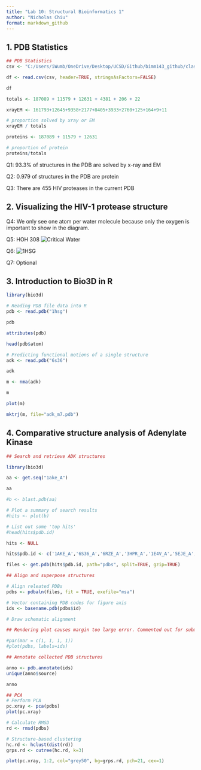 ---
title: "Lab 10: Structural Bioinformatics 1"
author: "Nicholas Chiu"
format: markdown_github
---

## 1. PDB Statistics

```{r}
## PDB Statistics
csv <- "C:/Users/iWumb/OneDrive/Desktop/UCSD/Github/bimm143_github/class10/Data Export Summary.csv"

df <- read.csv(csv, header=TRUE, stringsAsFactors=FALSE)

df

totals <- 187089 + 11579 + 12631 + 4381 + 206 + 22

xrayEM <- 161793+12645+9358+2177+8405+3933+2760+125+164+9+11

# proportion solved by xray or EM
xrayEM / totals

proteins <- 187089 + 11579 + 12631

# proportion of protein
proteins/totals

```

Q1: 93.3% of structures in the PDB are solved by x-ray and EM

Q2: 0.979 of structures in the PDB are protein

Q3: There are 455 HIV proteases in the current PDB

## 2. Visualizing the HIV-1 protease structure

Q4: We only see one atom per water molecule because only the oxygen is important to show in the diagram. 

Q5: HOH 308 ![Critical Water](conservedwater.png)

Q6: ![1HSG](1HSG.png)

Q7: Optional

## 3. Introduction to Bio3D in R

```{r}
library(bio3d)

# Reading PDB file data into R
pdb <- read.pdb("1hsg")

pdb

attributes(pdb)

head(pdb$atom)

# Predicting functional motions of a single structure
adk <- read.pdb("6s36")

adk

m <- nma(adk)

m

plot(m)

mktrj(m, file="adk_m7.pdb")

```

## 4. Comparative structure analysis of Adenylate Kinase

```{r}
## Search and retrieve ADK structures

library(bio3d)

aa <- get.seq("1ake_A")

aa

#b <- blast.pdb(aa)

# Plot a summary of search results
#hits <- plot(b)

# List out some 'top hits'
#head(hits$pdb.id)

hits <- NULL

hits$pdb.id <- c('1AKE_A','6S36_A','6RZE_A','3HPR_A','1E4V_A','5EJE_A','1E4Y_A','3X2S_A','6HAP_A','6HAM_A','4K46_A','3GMT_A','4PZL_A')

files <- get.pdb(hits$pdb.id, path="pdbs", split=TRUE, gzip=TRUE)

```

```{r}
## Align and superpose structures

# Align releated PDBs
pdbs <- pdbaln(files, fit = TRUE, exefile="msa")

# Vector containing PDB codes for figure axis
ids <- basename.pdb(pdbs$id)

# Draw schematic alignment

## Rendering plot causes margin too large error. Commented out for submission

#par(mar = c(1, 1, 1, 1))
#plot(pdbs, labels=ids)
```


```{r}
## Annotate collected PDB structures

anno <- pdb.annotate(ids)
unique(anno$source)

anno

## PCA
# Perform PCA
pc.xray <- pca(pdbs)
plot(pc.xray)

# Calculate RMSD
rd <- rmsd(pdbs)

# Structure-based clustering
hc.rd <- hclust(dist(rd))
grps.rd <- cutree(hc.rd, k=3)

plot(pc.xray, 1:2, col="grey50", bg=grps.rd, pch=21, cex=1)
```





